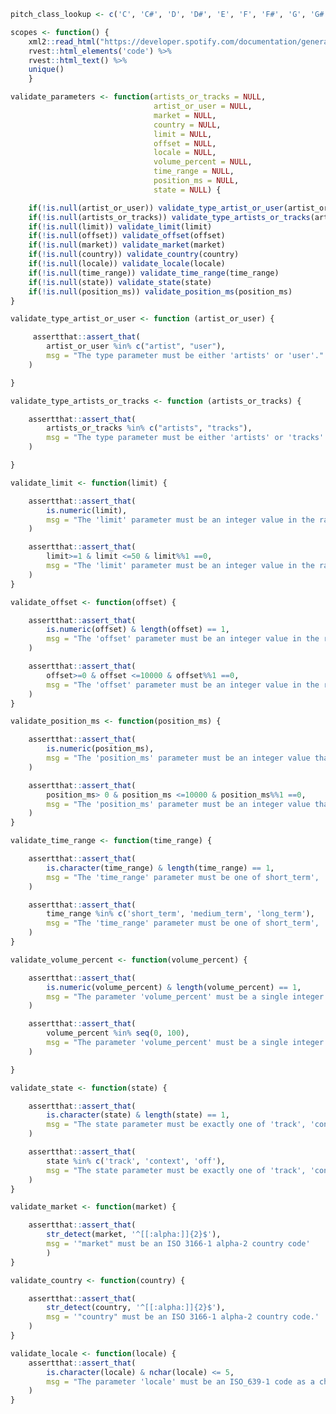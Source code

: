 ```r
pitch_class_lookup <- c('C', 'C#', 'D', 'D#', 'E', 'F', 'F#', 'G', 'G#', 'A', 'A#', 'B')
```

```r
scopes <- function() {
    xml2::read_html("https://developer.spotify.com/documentation/general/guides/authorization/scopes/") %>%
    rvest::html_elements('code') %>%
    rvest::html_text() %>%
    unique()
    }
```

```r
validate_parameters <- function(artists_or_tracks = NULL,
                                artist_or_user = NULL,
                                market = NULL,
                                country = NULL,
                                limit = NULL,
                                offset = NULL,
                                locale = NULL,
                                volume_percent = NULL,
                                time_range = NULL,
                                position_ms = NULL,
                                state = NULL) {

    if(!is.null(artist_or_user)) validate_type_artist_or_user(artist_or_user)
    if(!is.null(artists_or_tracks)) validate_type_artists_or_tracks(artists_or_tracks)
    if(!is.null(limit)) validate_limit(limit)
    if(!is.null(offset)) validate_offset(offset)
    if(!is.null(market)) validate_market(market)
    if(!is.null(country)) validate_country(country)
    if(!is.null(locale)) validate_locale(locale)
    if(!is.null(time_range)) validate_time_range(time_range)
    if(!is.null(state)) validate_state(state)
    if(!is.null(position_ms)) validate_position_ms(position_ms)
}
```

```r
validate_type_artist_or_user <- function (artist_or_user) {

     assertthat::assert_that(
        artist_or_user %in% c("artist", "user"),
        msg = "The type parameter must be either 'artists' or 'user'."
    )

}
```

```r
validate_type_artists_or_tracks <- function (artists_or_tracks) {

    assertthat::assert_that(
        artists_or_tracks %in% c("artists", "tracks"),
        msg = "The type parameter must be either 'artists' or 'tracks'."
    )

}
```

```r
validate_limit <- function(limit) {

    assertthat::assert_that(
        is.numeric(limit),
        msg = "The 'limit' parameter must be an integer value in the range of 1..50."
    )

    assertthat::assert_that(
        limit>=1 & limit <=50 & limit%%1 ==0,
        msg = "The 'limit' parameter must be an integer value in the range of 1..50."
    )
}
```

```r
validate_offset <- function(offset) {

    assertthat::assert_that(
        is.numeric(offset) & length(offset) == 1,
        msg = "The 'offset' parameter must be an integer value in the range of 1..50."
    )

    assertthat::assert_that(
        offset>=0 & offset <=10000 & offset%%1 ==0,
        msg = "The 'offset' parameter must be an integer value in the range of 1..10000."
    )
}
```

```r
validate_position_ms <- function(position_ms) {

    assertthat::assert_that(
        is.numeric(position_ms),
        msg = "The 'position_ms' parameter must be an integer value that is greater than 0."
    )

    assertthat::assert_that(
        position_ms> 0 & position_ms <=10000 & position_ms%%1 ==0,
        msg = "The 'position_ms' parameter must be an integer value that is greater than 0."
    )
}
```

```r
validate_time_range <- function(time_range) {

    assertthat::assert_that(
        is.character(time_range) & length(time_range) == 1,
        msg = "The 'time_range' parameter must be one of short_term', 'medium_term', 'long_term'."
    )

    assertthat::assert_that(
        time_range %in% c('short_term', 'medium_term', 'long_term'),
        msg = "The 'time_range' parameter must be one of short_term', 'medium_term', 'long_term'."
    )
}
```

```r
validate_volume_percent <- function(volume_percent) {

    assertthat::assert_that(
        is.numeric(volume_percent) & length(volume_percent) == 1,
        msg = "The parameter 'volume_percent' must be a single integer value in the range  0,1,2...100."
    )

    assertthat::assert_that(
        volume_percent %in% seq(0, 100),
        msg = "The parameter 'volume_percent' must be a single integer value in the range  0,1,2...100."
    )

}
```

```r
validate_state <- function(state) {

    assertthat::assert_that(
        is.character(state) & length(state) == 1,
        msg = "The state parameter must be exactly one of 'track', 'context' or 'off'."
    )

    assertthat::assert_that(
        state %in% c('track', 'context', 'off'),
        msg = "The state parameter must be exactly one of 'track', 'context' or 'off'."
    )
}
```

```r
validate_market <- function(market) {

    assertthat::assert_that(
        str_detect(market, '^[[:alpha:]]{2}$'),
        msg = '"market" must be an ISO 3166-1 alpha-2 country code'
        )
}
```

```r
validate_country <- function(country) {

    assertthat::assert_that(
        str_detect(country, '^[[:alpha:]]{2}$'),
        msg = '"country" must be an ISO 3166-1 alpha-2 country code.'
    )
}
```

```r
validate_locale <- function(locale) {
    assertthat::assert_that(
        is.character(locale) & nchar(locale) <= 5,
        msg = "The parameter 'locale' must be an ISO_639-1 code as a character variable."
    )
}
```
